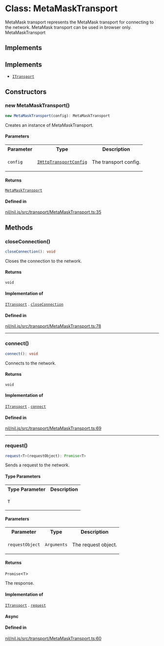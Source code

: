 # Class: MetaMaskTransport

MetaMask transport represents the MetaMask transport for connecting to the network.
MetaMask transport can be used in browser only.
 MetaMaskTransport

## Implements

## Implements

- [`ITransport`](ITransport.mdx)

## Constructors

### new MetaMaskTransport()

```ts
new MetaMaskTransport(config): MetaMaskTransport
```

Creates an instance of MetaMaskTransport.

#### Parameters

<table>
<tr>
<th>Parameter</th>
<th>Type</th>
<th>Description</th>
</tr>
<tr>
<td>

`config`

</td>
<td>

[`IHttpTransportConfig`](../type-aliases/IHttpTransportConfig.mdx)

</td>
<td>

The transport config.

</td>
</tr>
</table>

#### Returns

[`MetaMaskTransport`](MetaMaskTransport.mdx)

#### Defined in

[nil/nil.js/src/transport/MetaMaskTransport.ts:35](https://github.com/NilFoundation/nil.js/blob/d8bba16997233f201c54e5c49ccea4dad0518b53/src/transport/MetaMaskTransport.ts#L35)

## Methods

### closeConnection()

```ts
closeConnection(): void
```

Closes the connection to the network.

#### Returns

`void`

#### Implementation of

[`ITransport`](ITransport.mdx) . [`closeConnection`](ITransport.mdx#closeconnection)

#### Defined in

[nil/nil.js/src/transport/MetaMaskTransport.ts:78](https://github.com/NilFoundation/nil.js/blob/d8bba16997233f201c54e5c49ccea4dad0518b53/src/transport/MetaMaskTransport.ts#L78)

***

### connect()

```ts
connect(): void
```

Connects to the network.

#### Returns

`void`

#### Implementation of

[`ITransport`](ITransport.mdx) . [`connect`](ITransport.mdx#connect)

#### Defined in

[nil/nil.js/src/transport/MetaMaskTransport.ts:69](https://github.com/NilFoundation/nil.js/blob/d8bba16997233f201c54e5c49ccea4dad0518b53/src/transport/MetaMaskTransport.ts#L69)

***

### request()

```ts
request<T>(requestObject): Promise<T>
```

Sends a request to the network.

#### Type Parameters

<table>
<tr>
<th>Type Parameter</th>
<th>Description</th>
</tr>
<tr>
<td>

`T`

</td>
<td>

</td>
</tr>
</table>

#### Parameters

<table>
<tr>
<th>Parameter</th>
<th>Type</th>
<th>Description</th>
</tr>
<tr>
<td>

`requestObject`

</td>
<td>

`Arguments`

</td>
<td>

The request object.

</td>
</tr>
</table>

#### Returns

`Promise`\<`T`\>

The response.

#### Implementation of

[`ITransport`](ITransport.mdx) . [`request`](ITransport.mdx#request)

#### Async

#### Defined in

[nil/nil.js/src/transport/MetaMaskTransport.ts:60](https://github.com/NilFoundation/nil.js/blob/d8bba16997233f201c54e5c49ccea4dad0518b53/src/transport/MetaMaskTransport.ts#L60)
